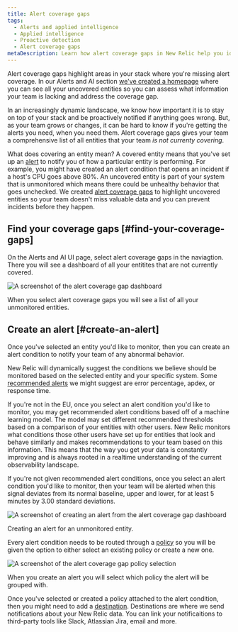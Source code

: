 ```yaml
---
title: Alert coverage gaps
tags:
  - Alerts and applied intelligence
  - Applied intelligence
  - Proactive detection
  - Alert coverage gaps
metaDescription: Learn how alert coverage gaps in New Relic help you identify gaps in your alert system. 
---
```





Alert coverage gaps highlight areas in your stack where you're missing alert coverage. In our Alerts and AI section [we've created a homepage](https://one.newrelic.com/nrai/detection-gaps/home) where you can see all your uncovered entities so you can assess what information your team is lacking and address the coverage gap. 

In an increasingly dynamic landscape, we know how important it is to stay on top of your stack and be proactively notified if anything goes wrong. But, as your team grows or changes, it can be hard to know if you're getting the alerts you need, when you need them. Alert coverage gaps gives your team a comprehensive list of all entities that your team *is not currenty covering*.  

What does covering an entity mean? A covered entity means that you've set up an [alert](/docs/alerts-applied-intelligence/applied-intelligence/incident-intelligence/basic-alerting-concepts/) to notify you of how a particular entity is performing. For example, you might have created an alert condition that opens an incident if a host's CPU goes above 80%. An uncovered entity is part of your system that is unmonitored which means there could be unhealthy behavior that goes unchecked. We created [alert coverage gaps](https://one.newrelic.com/nrai/detection-gaps/home) to highlight uncovered entities so your team doesn't miss valuable data and you can prevent incidents before they happen.

## Find your coverage gaps [#find-your-coverage-gaps]

On the Alerts and AI UI page, select alert coverage gaps in the naviagtion. There you will see a dashboard of all your entitites that are not currently covered. 

<img
  title="Alert coverage gap dashboard."
  alt="A screenshot of the alert coverage gap dashboard"
  src={alertcoveragegaps}
/>

<figcaption>
  When you select alert coverage gaps you will see a list of all your unmonitored entities.
</figcaption>

## Create an alert [#create-an-alert]

Once you've selected an entity you'd like to monitor, then you can create an alert condition to notify your team of any abnormal behavior. 

New Relic will dynamically suggest the conditions we believe should be monitored based on the selected entity and your specific system. Some [recommended alerts](/docs/alerts-applied-intelligence/new-relic-alerts/get-started/condition-recommendations/) we might suggest are error percentage, apdex, or response time. 

If you're not in the EU, once you select an alert condition you'd like to monitor, you may get recommended alert conditions based off of a machine learning model. The model may set different recommended thresholds based on a comparison of your entities with other users. New Relic monitors what conditions those other users have set up for entities that look and behave similarly and makes recommendations to your team based on this information. This means that the way you get your data is constantly improving and is always rooted in a realtime understanding of the current observability landscape.

If you're not given recommended alert conditions, once you select an alert condition you'd like to monitor, then your team will be alerted when this signal deviates from its normal baseline, upper and lower, for at least 5 minutes by 3.00 standard deviations.

<img
  title="Create an alert."
  alt="A screenshot of creating an alert from the alert coverage gap dashboard"
  src={addanalert}
/>

<figcaption>
  Creating an alert for an unmonitored entity.
</figcaption>

Every alert condition needs to be routed through a [policy](/docs/alerts-applied-intelligence/new-relic-alerts/learn-alerts/rules-limits-alerts) so you will be given the option to either select an existing policy or create a new one. 

<img
  title="Create a policy for alert coverage gaps."
  alt="A screenshot of the alert coverage gap policy selection"
  src={createapolicyalertcoveragegaps}
/>

<figcaption>
  When you create an alert you will select which policy the alert will be grouped with.
</figcaption>

Once you've selected or created a policy attached to the alert condition, then you might need to add a [destination](https://docs.newrelic.com/docs/alerts-applied-intelligence/notifications/destinations). Destinations are where we send notifications about your New Relic data. You can link your notificaitions to third-party tools like Slack, Atlassian Jira, email and more. 







